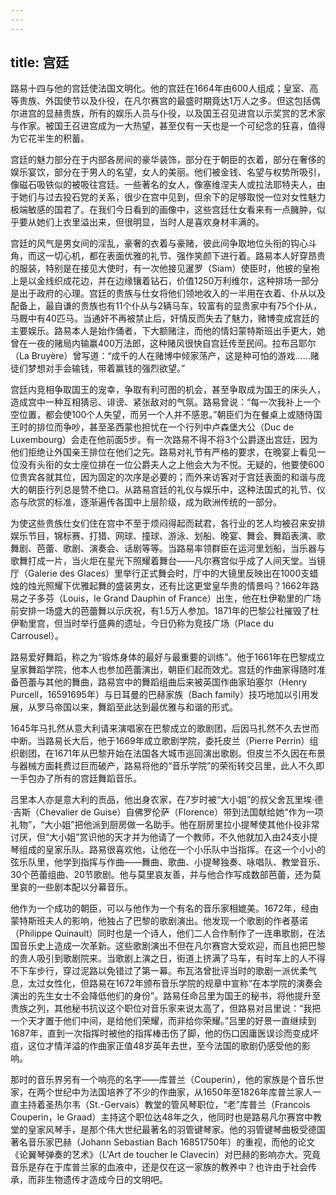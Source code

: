 ```yaml
---
---
---
```

title: 宫廷
---




路易十四与他的宫廷使法国文明化。他的宫廷在1664年由600人组成；皇室、高等贵族、外国使节以及仆役，在凡尔赛宫的最盛时期竟达1万人之多。但这包括偶尔进宫的显赫贵族，所有的娱乐人员与仆役，以及国王召见进宫以示奖赏的艺术家与作家。被国王召进宫成为一大热望，甚至仅有一天也是一个可纪念的狂喜，值得为它花半生的积蓄。

宫廷的魅力部分在于内部各房间的豪华装饰，部分在于朝臣的衣着，部分在奢侈的娱乐宴饮，部分在于男人的名望，女人的美丽。他们被金钱、名望与权势所吸引，像磁石吸铁似的被吸往宫廷。一些著名的女人，像塞维涅夫人或拉法耶特夫人，由于她们与过去投石党的关系，很少在宫中见到，但余下的足够取悦一位对女性魅力极端敏感的国君了。在我们今日看到的画像中，这些宫廷仕女看来有一点臃肿，似乎要从她们上衣里溢出来，但很明显，当时人是喜欢身材丰满的。

宫廷的风气是男女间的淫乱，豪奢的衣着与豪赌，彼此间争取地位头衔的钩心斗角，而这一切心机，都在表面优雅的礼节、强作笑颜下进行着。路易本人好穿昂贵的服装，特别是在接见大使时，有一次他接见暹罗（Siam）使臣时，他披的皇袍上是以金线织成花边，并在边缘镶着钻石，价值1250万利维尔，这种排场一部分是出于政府的心理。宫廷的贵族与仕女将他们领地收入的一半用在衣着、仆从以及配备上，最自谦的贵族也有11个仆从与2辆马车，较富有的显贵家中有75个仆从，马厩中有40匹马。当通奸不再被禁止后，奸情反而失去了魅力，赌博变成宫廷的主要娱乐。路易本人是始作俑者，下大额赌注，而他的情妇蒙特斯班出手更大，她曾在一夜的赌局内输赢400万法郎，这种赌风很快自宫廷传至民间。拉布吕耶尔（La Bruyère）曾写道：“成千的人在赌博中倾家荡产，这是种可怕的游戏……赌徒们梦想对手会输钱，带着赢钱的强烈欲望。”

宫廷内竞相争取国王的宠幸，争取有利可图的机会，甚至争取成为国王的床头人，造成宫中一种互相猜忌、诽谤、紧张敌对的气氛。路易曾说：“每一次我补上一个空位置，都会使100个人失望，而另一个人并不感恩。”朝臣们为在餐桌上或随侍国王时的排位而争吵，甚至圣西蒙也担忧在一个行列中卢森堡大公（Duc de Luxembourg）会走在他前面5步。有一次路易不得不将3个公爵逐出宫廷，因为他们拒绝让外国亲王排位在他们之先。路易对礼节有严格的要求，在晚宴上看见一位没有头衔的女士座位排在一位公爵夫人之上他会大为不悦。无疑的，他要使600位贵宾各就其位，因为固定的次序是必要的；而外来访客对于宫廷表面的和谐与庞大的朝臣行列总是赞不绝口。从路易宫廷的礼仪与娱乐中，这种法国式的礼节、仪态与欣赏的标准，逐渐遍传各国中上层阶级，成为欧洲传统的一部分。

为使这些贵族仕女们住在宫中不至于烦闷得起而弑君，各行业的艺人均被召来安排娱乐节目，锦标赛、打猎、网球、撞球、游泳、划船、晚宴、舞会、舞蹈表演、歌舞剧、芭蕾、歌剧、演奏会、话剧等等。当路易率领群臣在运河里划船，当乐器与歌舞打成一片，当火炬在星光下照耀着舞台——凡尔赛宫似乎成了人间天堂。当镜厅（Galerie des Glaces）里举行正式舞会时，厅中的大镜里反映出在1000支蜡烛的烛光照耀下优雅起舞的盛装男女，还有比这更堂皇华贵的情景吗？1662年路易之子多芬（Louis，le Grand Dauphin of France）出生，他在杜伊勒里的广场前安排一场盛大的芭蕾舞以示庆祝，有1.5万人参加。1871年的巴黎公社摧毁了杜伊勒里宫，但当时举行盛典的遗址，今日仍称为竞技广场（Place du Carrousel）。

路易爱好舞蹈，称之为“锻炼身体的最好与最重要的训练”。他于1661年在巴黎成立皇家舞蹈学院，他本人也参加芭蕾演出，朝臣们起而效尤。宫廷的作曲家得随时准备芭蕾与其他的舞曲，路易宫中的舞蹈组曲后来被英国作曲家珀塞尔（Henry Purcell，16591695年）与日耳曼的巴赫家族（Bach family）技巧地加以引用发展，从罗马帝国以来，舞蹈至此达到最优雅与和谐的形式。

1645年马扎然从意大利请来演唱家在巴黎成立的歌剧团，后因马扎然不久去世而中断。当路易长大后，他于1669年成立歌剧学院，委托皮兰（Pierre Perrin）组织剧团，在1671年从巴黎开始在法国各大城市巡回演出歌剧。但皮兰不久因在布景与器械方面耗费过巨而破产，路易将他的“音乐学院”的荣衔转交吕里，此人不久即一手包办了所有的宫廷舞蹈音乐。

吕里本人亦是意大利的贡品，他出身农家，在7岁时被“大小姐”的叔父舍瓦里埃·德·吉斯（Chevalier de Guise）自佛罗伦萨（Florence）带到法国献给她“作为一项礼物”，“大小姐”把他派到厨房做一名助手。他在厨房里拉小提琴使其他仆役非常讨厌，但“大小姐”赏识他的天才并为他请了一个教师，不久他就加入由24支小提琴组成的皇家乐队。路易很喜欢他，让他在一个小乐队中当指挥。在这一个小小的弦乐队里，他学到指挥与作曲——舞曲、歌曲、小提琴独奏、咏唱队、教堂音乐、30个芭蕾组曲、20节歌剧。他与莫里哀友善，并与他合作写成数部芭蕾，还为莫里哀的一些剧本配以分幕音乐。

他作为一个成功的朝臣，可以与他作为一个有名的音乐家相媲美。1672年，经由蒙特斯班夫人的影响，他独占了巴黎的歌剧演出。他发现一个歌剧的作者基诺（Philippe Quinault）同时也是一个诗人，他们二人合作制作了一连串歌剧，在法国音乐史上造成一次革新。这些歌剧演出不但在凡尔赛宫大受欢迎，而且也把巴黎的贵人吸引到歌剧院来。当歌剧上演之日，街道上挤满了马车，有时车上的人不得不下车步行，穿过泥路以免错过了第一幕。布瓦洛曾批评当时的歌剧一派优柔气息，太过女性化，但路易在1672年颁布音乐学院的规章中宣称“在本学院的演奏会演出的先生女士不会降低他们的身份”。路易任命吕里为国王的秘书，将他提升至贵族之列，其他秘书抗议这个职位对音乐家来说太高了，但路易对吕里说：“我把一个天才置于他们中间，是给他们荣耀，而非给你荣耀。”吕里的好景一直继续到1687年，直到一次指挥时被他的指挥棒击伤了脚，他的伤口因庸医误诊而变成坏疽，这位才情洋溢的作曲家正值48岁英年去世，至今法国的歌剧仍感受他的影响。

那时的音乐界另有一个响亮的名字——库普兰（Couperin），他的家族是个音乐世家，在两个世纪中为法国培养了不少的作曲家，从1650年至1826年库普兰家人一直主持着圣热尔韦（St.-Gervais）教堂的管风琴职位，“老”库普兰（Francois Couperin，le Graad）主持这个职位达48年之久，他同时也是路易凡尔赛宫中教堂的皇家风琴手，是那个伟大世纪最著名的羽管键琴家。他的羽管键琴曲极受德国著名音乐家巴赫（Johann Sebastian Bach 16851750年）的重视，而他的论文《论翼琴弹奏的艺术》（L'Art de toucher le Clavecin）对巴赫的影响亦大。究竟音乐是存在于库普兰家的血液中，还是仅在这一家族的教养中？也许由于社会传承，而非生物遗传才造成今日的文明吧。